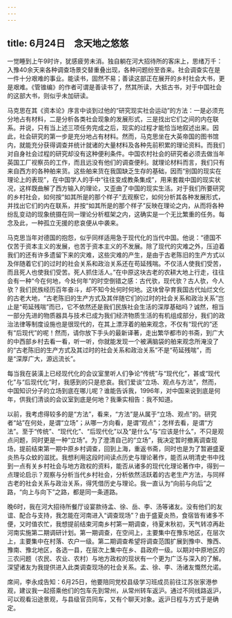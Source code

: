 ```yaml
---
---
---
```

title: 6月24日　念天地之悠悠
---

一觉睡到上午9时许，犹感疲劳未消。独自躺在河大招待所的客床上，思绪万千：入豫40余天来各种调查场景交替重叠出现，各种问题纷至沓来。社会调查实在是一件十分艰难的事业。能读书，固然不易；善读这部正在展开的乡村社会大书，更是艰难。《管锥编》的作者可谓是善读书了，然其所读，大抵古书，对于中国社会的这部大书，则似乎未加研读。

马克思在其《资本论》序言中谈到过他的“研究现实社会运动”的方法：一是必须充分地占有材料，二是分析各类社会现象的发展形式，三是找出它们之间的内在联系。并说，只有当上述三项任务完成之后，现实的过程才能恰当地叙述出来。因此，社会研究的第一步是充分地占有材料。然而，马克思坐在大英帝国的图书馆内，就能充分获得调查并统计就诸的大量材料及各种先前积累的理论资料。而我们对自身社会过程的研究却没有这种便利条件。中国农村社会的研究者必须去做当年英国工厂视察员的工作，而且远没有他们的调查便利。就理论材料而言，我们只有来自西方的各种舶来货。这些舶来货在我国缺乏生存的基础，因而“别国的现实在理论上的表现”，在中国学人的手中“往往变成教条集成”，用来套裁中国的现实状况，这样既曲解了西方输入的理论，又歪曲了中国的现实生活。对于我们所要研究的乡村社会，如何按“如其所是的那个样子”去观察它，如何分析其各种发展形式，并找出它们的内在联系，并按“如其所是的那个样子”反映在理论之内，从而将各种纷乱变动的现象统摄在同一理论分析框架之内，这确实是一个无比繁重的任务。每念及此，一种孤立无援的悲哀便从中袭来。

马克思当年对德国的抱怨，似乎同样适用急于现代化的当代中国。他说：“德国不仅苦于资本主义的发展，也苦于资本主义的不发展。除了现代的灾难之外，压迫着我们的还有许多遗留下来的灾难，这些灾难的产生，是由于古老陈旧的生产方式以及伴随着它们的过时的社会关系和政治关系还在苟延残喘。不仅活人使我们受苦，而且死人也使我们受苦。死人抓住活人。”在中原这块古老的农耕大地上行走，往往会有一种“今在何地，今处何年”的时空倒错之感：古代欤，现代欤？古人欤，今人欤？我们民族经历百年奋斗，却不知今处何时何地。这块曾孕育我国古代灿烂文化的古老大地，“古老陈旧的生产方式及其伴随它们的过时的社会关系和政治关系”岂止是“苟延残喘”而已，它不依然还是我们民族社会生活的深厚基础吗？诚然，相当一部分先进的物质器具与技术已成为我们经济物质生活的有机组成部分，我们的政治法律等制度设施也是很现代的，在其上漂浮着的舶来观念，不仅有“现代的”还有“后现代”的呢！然而，请你放下手头的最新译著，走出繁华都市的书斋，到广大的中西部乡村去看一看，听一听，你就能发现一个被满脑袋的舶来观念所淹没了的“古老陈旧的生产方式及其过时的社会关系和政治关系”不是“苟延残喘”，而是“深厚广大，源远流长”。

每当我在装潢上已经现代化的会议室里听人们争论“传统”与“现代化”，甚或“现代化”与“后现代化”时，我感到的只是悲哀。我们爱谈“立场、观点与方法”，然而，中国知识分子的立场到底在哪儿呢？谁能告诉我，1996年，对中国来说到底是何年，供我们清谈的会议室到底是何地？我秉实相告：我不知道。

以前，我考虑得较多的是“方法”，看来，“方法”是从属于“立场、观点”的。研究者“站”在何处，是谓“立场”；从哪一方向看，是谓“观点”；怎样去看，是谓“方法”。至于“传统”、“现代化”、“后现代化”以及“是什么”与“应该是什么”，不只是观点问题，同时更是一种“立场”。为了澄清自己的“立场”，我决定暂时撤离调查现场，提前结束第一期中原乡村调查，回到上海，重返书斋，同时也是为了暂避盛夏炎热与众蚊的滋扰。我想利用这段时间读点历史与理论著作，能否从明清史书中找到一点有关乡村社会与地方政权的资料，能否从诸多的现代化理论著作中，得到一点理论启示？观察与分析当代乡村社会，分析依然活跃着的古老生产方法，与同样古老的社会关系与政治关系，得凭借历史与理论。我一直认为“向前与向后”之路，“向上与向下”之路，都是同一条道路。

晚6时，我在河大招待所餐厅设宴款待孟、徐、岳、李、汤等诸友。没有他们的友谊、配合与支持，我怎能在河南进入“调查现场”？由于盛夏炎热，食宿皆有诸多不便，又时值农忙，我想提前结束河南乡村第一期调查，待夏末秋初，天气转凉再赴河南实施第二期调研计划。第一期调查，在空间上，主要集中在豫东地区，在层次上，主要集中在村落、农户一级。第二期调查希望将调查范围扩展到豫中、豫西、豫南、豫北地区，各选一县，在层次上集中在乡、县政府一级。以期对中原地区的三农问题（农民、农业、农村）与地方政权的现状有一个更为广泛与深入的了解。深望诸友为我提供进入此类调查现场的社会关系。孟、徐、李、汤诸友慨然允诺。

席间，李永成告知：6月25日，他要陪同党校县级学习班成员前往江苏张家港参观，建议我一起搭乘他们的包车先到常州，从常州转车返沪。通过不同线路返沪，可以观看沿途景观，与县级官员同车，又有个聊天对象。返沪日程与方式于是确定。